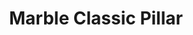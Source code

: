 ---
title: "Marble Classic Pillar"
meta_title: "Marble Classic Pillar craft"
description: "Craft de Marble Classic Pillar"
rank: "s"
draft: false
name: "Marble Classic Pillar"
recipe_img: "https://wiki.pokexgames.com/images/d/d2/Marble_Classic_Pillar.png"
level: 110
craft_time: 28800
result: 1
value_npc: 1
ingredients:
  - name: "Drawing Clipboards"
    quantity: 5
    item_img: "https://wiki.pokexgames.com/images/3/36/Drawing_Clipboard.png"
    value_npc: 1
  - name: "Sand Pouch"
    quantity: 3
    item_img: "https://wiki.pokexgames.com/images/b/bf/Sand_Pouch.png"
    value_npc: 1
  - name: "Corrupted Cow Tail"
    quantity: 2
    item_img: "https://wiki.pokexgames.com/images/b/b2/Corrupted-Cow-Tail.gif"
    value_npc: 1
  - name: "Corrupted Pinsir Horn"
    quantity: 2
    item_img: "https://wiki.pokexgames.com/images/9/9d/Corrupted-Pinsir-Horn.gif"
    value_npc: 1
---